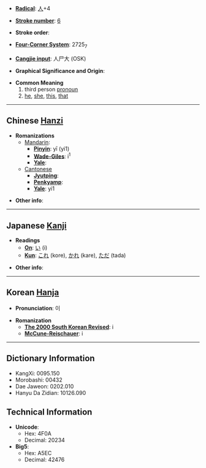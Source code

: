 * '''[[Wiktionary:Chinese radical index| Radical]]''': [[Wiktionary:Chinese radical index 人|人]]+4

* '''[[Wiktionary:Chinese total strokes index|Stroke number]]''': [[Wiktionary:Chinese total strokes index 6|6]]

* '''Stroke order''': 

* '''[[Wiktionary:Chinese four corner index|Four-Corner System]]''': 2725<sub>7</sub>

* '''[[Wiktionary:Chinese Cangjie index|Cangjie input]]''': 人尸大 (OSK)

* '''Graphical Significance and Origin''': 

* '''Common Meaning'''
*#third person [[pronoun]]
*# [[he]], [[she]], [[this]], [[that]]

----

== Chinese [[Hanzi]] ==

* '''Romanizations'''
** [[Mandarin]]:
*** '''[[Pinyin]]''': yī (yi1)
*** '''[[Wade-Giles]]''': i<sup>1</sup>
*** '''[[Yale]]''': 
**[[Cantonese]]
***'''[[Jyutping]]''':
***'''[[Penkyamp]]''': 
***'''[[Yale]]''': yi1

* '''Other info''': 

----

== Japanese [[Kanji]] ==

* '''Readings'''
** '''[[On]]''': [[い]] (i)
** '''[[Kun]]''': [[これ]] (kore), [[かれ]] (kare), [[ただ]] (tada)

* '''Other info''':  

----

== Korean [[Hanja]] ==

* '''Pronunciation''': 이

* '''Romanization'''
** '''[[The 2000 South Korean Revised Romanization|The 2000 South Korean Revised]]''': i
** '''[[McCune-Reischauer]]''': i

----

== Dictionary Information ==

* KangXi: 0095.150
* Morobashi: 00432
* Dae Jaweon: 0202.010
* Hanyu Da Zidian: 10126.090

== Technical Information ==

* '''Unicode''':
** Hex: 4F0A
** Decimal: 20234
* '''Big5''':
** Hex: A5EC
** Decimal: 42476